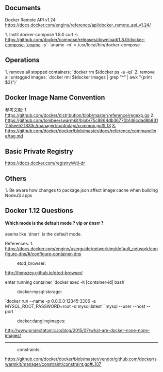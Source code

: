 == Documents ==
Docker Remote API v1.24 https://docs.docker.com/engine/reference/api/docker_remote_api_v1.24/

1. Instll docker-compose 1.8.0
curl -L https://github.com/docker/compose/releases/download/1.8.0/docker-compose-`uname -s`-`uname -m` > /usr/local/bin/docker-compose

== Operations ==
1. remove all stopped containers: `docker rm $(docker ps -a -q)`
2. remove all untagged images: `docker rmi $(docker images | grep "^<none>" | awk "{print $3}")`

== Docker Image Name Convention ==
参考文献:
1. https://github.com/docker/distribution/blob/master/reference/regexp.go
2. https://github.com/tombee/swarmkit/blob/75c8864db36770b1d6cdad8b8311155ee521833c/manager/controlapi/common.go#L13
[[3.]] https://github.com/docker/docker/blob/master/docs/reference/commandline/tag.md


== Basic Private Registry ==
https://docs.docker.com/registry/#/tl-dr


== Others ==
1. Be aware how changes to package.json affect image cache when building NodeJS apps

== Docker 1.12 Questions ==

==== Which mode is the default mode ? vip or dnsrr ? ====
seems like `dnsrr` is the default mode.

References:
1. https://docs.docker.com/engine/userguide/networking/default_network/configure-dns/#/configure-container-dns

:etcd_browser:
http://henszey.github.io/etcd-browser/

enter running container
`docker exec -it [container-id] bash`

:docker:mysql:storage:
`docker run --name <Container-Name> -p 0.0.0.0:12345:3306  -e MYSQL_ROOT_PASSWORD=root -d mysql:latest`
`mysql --user <User> --host <Host> --port <Port>`

:docker:danglingimages:
http://www.projectatomic.io/blog/2015/07/what-are-docker-none-none-images/

----
:constraints:
https://github.com/docker/docker/blob/master/vendor/github.com/docker/swarmkit/manager/constraint/constraint.go#L107
